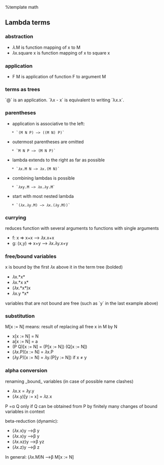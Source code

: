 %template math
== Lambda terms ==
=== abstraction ===
* 𝜆.M is function mapping of x to M
* 𝜆x.square x is function mapping of x to square x

=== application ===
* F M is application of function F to argument M

=== terms as trees ===
{{local:../img/term-tree-1.png|Term tree part 1}} {{local:../img/term-tree-2.png|Term tree part 2}}

`@` is an application. `λx - x` is equivalent to writing `λx.x`.

=== parentheses ===
* application is associative to the left:
    * `(M N P) —> ((M N) P)`
* outermost parentheses are omitted
    * `M N P —> (M N P)`
* lambda extends to the right as far as possible
    * `𝜆x.M N —> 𝜆x.(M N)`
* combining lambdas is possible
    * `𝜆xy.M —> 𝜆x.𝜆y.M`
* start with most nested lambda
    * `(𝜆x.𝜆y.M) —> 𝜆x.(𝜆y.M))`

=== currying ===
reduces function with several arguments to functions with single arguments
* f: x => x+x —> 𝜆x.x+x
* g: (x,y) => x+y —> 𝜆x.𝜆y.x+y

=== free/bound variables ===
x is bound by the first 𝜆x above it in the term tree (bolded)
* 𝜆x.*x*
* 𝜆x.*x x*
* (𝜆x.*x*)x
* 𝜆x.y *x*

variables that are not bound are free (such as `y` in the last example above)

=== substitution ===
M[x := N] means: result of replacing all free x in M by N

* x[x := N] = N
* a[x := N] = a
* (P Q)[x := N] = (P[x := N]) (Q[x := N])
* (𝜆x.P)[x := N] = 𝜆x.P
* (𝜆y.P)[x := N] = 𝜆y.(P[y := N]) if x ≠ y

=== alpha conversion ===
renaming _bound_ variables (in case of possible name clashes)
* 𝜆x.x = 𝜆y.y
* (𝜆x.y)[y := x] = 𝜆z.x

P =α Q only if Q can be obtained from P by finitely many changes of bound variables in context


beta-reduction (dynamic):
* (𝜆x.x)y —>β y
* (𝜆x.x)y —>β y
* (𝜆x.xz)y —>β yz
* (𝜆x.z)y —>β z

In general:
(𝜆x.M)N —>β M[x := N]

